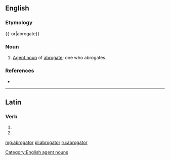 ==English==

===Etymology===
{{-or|abrogate}}

===Noun===
{{en-noun}}

# [[agent noun|Agent noun]] of [[abrogate]]; one who abrogates.

===References===
* {{R:Webster 1913}}

[[Category:English agent nouns]]

----

==Latin==

===Verb===
{{la-verb-form|abrogātor}}

# {{conjugation of|abrogo|abrogō|2|s|fut|pass|imp|lang=la}}
# {{conjugation of|abrogo|abrogō|3|s|fut|pass|imp|lang=la}}

[[mg:abrogator]]
[[pl:abrogator]]
[[ru:abrogator]]